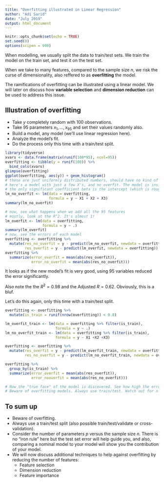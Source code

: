 ```yaml
---
title: "Overfitting illustrated in Linear Regression"
author: "Adi Sarid"
date: "July 2019"
output: html_document
---
```


```r
knitr::opts_chunk$set(echo = TRUE)
set.seed(0)
options(scipen = 999)
```

When modelling, we usually split the data to train/test sets.
We train the model on the train set, and test it on the test set.

When we take to many features, compared to the sample size $n$, we risk the curse of dimensionality, also reffered to as **overfitting** the model. 

The ramifications of overfitting can be illustrated using a linear model. We will later on discuss how **variable selection** and **dimension reduction** can be used to address this issue.

## Illustration of overfitting

   * Take $y$ completely random with 100 observations.
   * Take 95 parameters $x_1,\ldots,x_{95}$ and set their values randomly also.
   * Build a model, any model (we'll use linear regression here).
   * Analyze the model's fit.
   * Do the process only this time with a train/test split.
   
```r
library(tidyverse)
xvars <- data.frame(matrix(runif(100*95), ncol=95))
overfitting <- tibble(y = runif(100)) %>%
  bind_cols(xvars)
glimpse(overfitting)
ggplot(overfitting, aes(y)) + geom_histogram()
# these are just uniformly distributed numbers, should have no kind of relationship between variables
# here's a model with just a few X's, and no overfit. The model is insignificant.
# the only significant coefficient beta is the intercept (which is roughly equal to the average of y)
lm_no_overfit <- lm(data = overfitting,
                    formula = y ~ X1 + X2 + X3)
summary(lm_no_overfit)

# now, see what happens when we add all the 95 features
# mostly, look at the R^2. It's almost 1!
lm_overfit <- lm(data = overfitting,
                 formula = y ~ .)
summary(lm_overfit)
# now, see the errors of each model
overfitting <- overfitting %>% 
  mutate(res_no_overfit = y - predict(lm_no_overfit, newdata = overfitting),
         res_overfit = y - predict(lm_overfit, newdata = overfitting))
overfitting %>%
  summarize(error_overfit = mean(abs(res_overfit)),
            error_no_overfit = mean(abs(res_no_overfit)))
```

It looks as if the new model's fit is very good, using 95 variables reduced the error significantly. 

Also note the the $R^2=0.98$ and the Adjusted $R=0.62$. Obviously, this is a bluf.

Let's do this again, only this time with a train/test split.

```r
overfitting <- overfitting %>%
  mutate(is_train = runif(nrow(overfitting)) < 0.8)

lm_overfit_train <- lm(data = overfitting %>% filter(is_train),
                       formula = y ~ .)
lm_no_overfit_train <- lm(data = overfitting %>% filter(is_train),
                       formula = y ~ X1 +X2 +X3)

overfitting <- overfitting %>%
  mutate(res_overfit = y - predict(lm_overfit_train, newdata = overfitting),
         res_no_overfit = y - predict(lm_no_overfit_train, newdata = overfitting))

overfitting %>%
  group_by(is_train) %>% 
  summarize(error_overfit = mean(abs(res_overfit)),
            error_nooverfit = mean(abs(res_no_overfit)))

# Now the "true face" of the model is discovered. See how high the error rate of the test set is!
# Beware of overfitting models. Always use train/test. Watch out for n and p.
```

## To sum up

   * Beware of overfitting.
   * Always use a train/test split (also possible train/test/validate or cross-validation).
   * Consider the number of parameters $p$ versus the sample size $n$. There is no "iron rule" here but the test set error will help guide you, and also, comparing a nominal model to your model will show you the contribution of your model.
   * We will now discuss additional techniques to help against overfitting by reducing the number of features:
      * Feature selection
      * Dimension reduction
      * Feature importance
      
